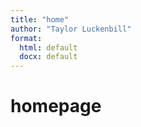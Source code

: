 ```yaml
---
title: "home"
author: "Taylor Luckenbill"
format:
  html: default
  docx: default
---
```

# homepage